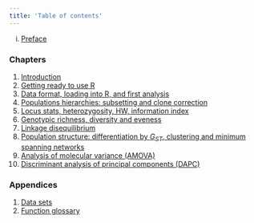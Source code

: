 ```yaml
---
title: 'Table of contents'
---
```


i.   [Preface](Foreword.html)

### Chapters

1.   [Introduction](C1_Introduction.html)
2.   [Getting ready to use R](C2_Getting_ready_to_use_R.html)
3.   [Data format, loading into R, and first analysis](C3_Data_format_loading.html)
4.   [Populations hierarchies: subsetting and clone correction](C4_Population_Hierarchies.html)
5.   [Locus stats, heterozygosity, HW, information index ](C5_Locus_Stats.html)
6.   [Genotypic richness, diversity and eveness](C6_Genotypic_EvenRichDiv.html)
7.   [Linkage disequilibrium](C7_Linkage_disequilibrium.html)
8.   [Population structure: differentiation by $G_{ST}$, clustering and minimum spanning networks](C8_Pop_Structure.html)
9.   [Analysis of molecular variance (AMOVA)](C9_AMOVA.html)
10.   [Discriminant analysis of principal components (DAPC)](C10_DAPC.html)

### Appendices

1. [Data sets](A1_Data_sets.html)
2. [Function glossary](A2_Function_Glossary.html)

